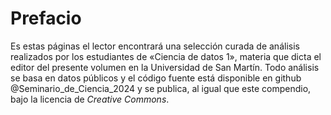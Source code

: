 # Prefacio {.unnumbered}

Es estas páginas el lector encontrará una selección curada de análisis realizados por los estudiantes de «Ciencia de datos 1», materia que dicta el editor del presente volumen en la Universidad de San Martín. Todo análisis se basa en datos públicos y el código fuente está disponible en github @Seminario_de_Ciencia_2024 y se publica, al igual que este compendio, bajo la licencia de *Creative Commons*.
